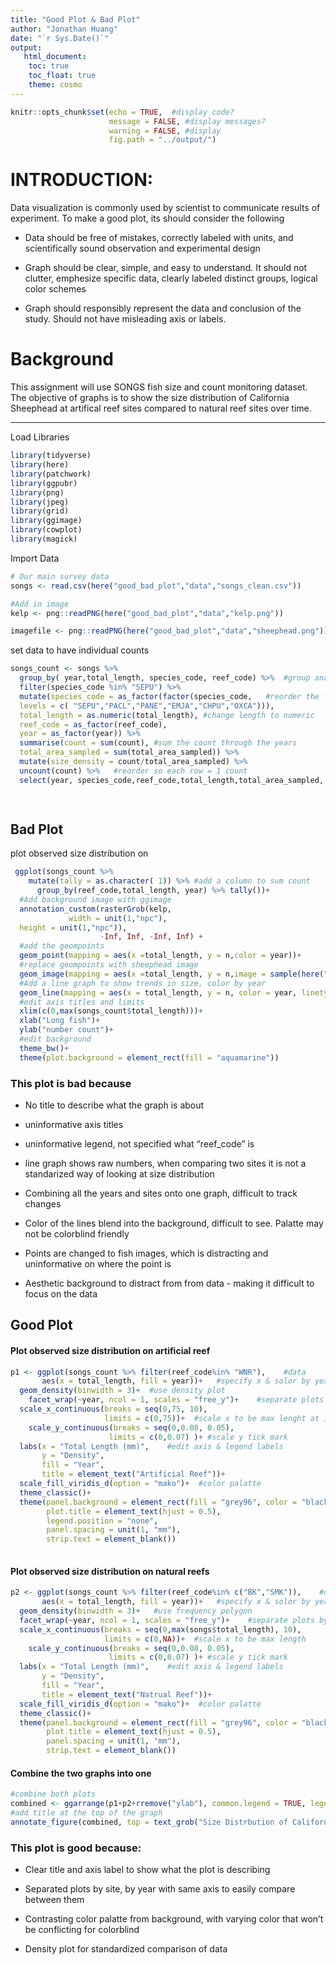 ```yaml
---
title: "Good Plot & Bad Plot"
author: "Jonathan Huang"
date: "`r Sys.Date()`"
output:  
   html_document:
    toc: true 
    toc_float: true
    theme: cosmo
---
```


```r
knitr::opts_chunk$set(echo = TRUE,  #display code?
                      message = FALSE, #display messages?
                      warning = FALSE, #display 
                      fig.path = "../output/")
```

# INTRODUCTION:

Data visualization is commonly used by scientist to communicate results of experiment. To make a good plot, its should consider the following

-   Data should be free of mistakes, correctly labeled with units, and scientifically sound observation and experimental design

-   Graph should be clear, simple, and easy to understand. It should not clutter, emphesize specific data, clearly labeled distinct groups, logical color schemes

-   Graph should responsibly represent the data and conclusion of the study. Should not have misleading axis or labels.

# Background
This assignment will use SONGS fish size and count monitoring dataset. The objective of graphs is to show the size distribution of California Sheephead at artifical reef sites compared to natural reef sites over time.

------------------
Load Libraries

```r
library(tidyverse)
library(here)
library(patchwork)
library(ggpubr)
library(png)
library(jpeg)
library(grid)
library(ggimage)
library(cowplot)
library(magick)
```

Import Data

```r
# Our main survey data
songs <- read.csv(here("good_bad_plot","data","songs_clean.csv"))

#Add in image
kelp <- png::readPNG(here("good_bad_plot","data","kelp.png"))

imagefile <- png::readPNG(here("good_bad_plot","data","sheephead.png"))

```

set data to have individual counts

```r
songs_count <- songs %>% 
  group_by( year,total_length, species_code, reef_code) %>%  #group analysis 
  filter(species_code %in% "SEPU") %>% 
  mutate(species_code = as_factor(factor(species_code,   #reorder the factors
  levels = c( "SEPU","PACL","PANE","EMJA","CHPU","OXCA"))),
  total_length = as.numeric(total_length), #change length to numeric
  reef_code = as_factor(reef_code),
  year = as_factor(year)) %>%    
  summarise(count = sum(count), #sum the count through the years
  total_area_sampled = sum(total_area_sampled)) %>%   
  mutate(size_density = count/total_area_sampled) %>% 
  uncount(count) %>%   #reorder so each row = 1 count
  select(year, species_code,reef_code,total_length,total_area_sampled, size_density) #reorder df order

  
```

## Bad Plot

plot observed size distribution on 
```r
 ggplot(songs_count %>%
    mutate(tally = as.character( 1)) %>% #add a column to sum count
      group_by(reef_code,total_length, year) %>% tally())+
  #Add background image with ggimage
  annotation_custom(rasterGrob(kelp,
             width = unit(1,"npc"),
  height = unit(1,"npc")),
                    -Inf, Inf, -Inf, Inf) +
  #add the geompoints 
  geom_point(mapping = aes(x =total_length, y = n,color = year))+
  #replace geompoints with sheephead image
  geom_image(mapping = aes(x =total_length, y = n,image = sample(here("good_bad_plot","data","sheephead.png"))), size = 0.1, alpha = 0.2)+
  #Add a line graph to show trends in size, color by year
  geom_line(mapping = aes(x = total_length, y = n, color = year, linetype = reef_code), alpha = 0.3, size = 1)+
  #edit axis titles and limits
  xlim(c(0,max(songs_count$total_length)))+
  xlab("Long fish")+
  ylab("number count")+
  #edit background
  theme_bw()+
  theme(plot.background = element_rect(fill = "aquamarine"))
```


### This plot is bad because 

- No title to describe what the graph is about

- uninformative axis titles

- uninformative legend, not specified what "reef_code" is

- line graph shows raw numbers, when comparing two sites it is not a standarized way of looking at size distribution

- Combining all the years and sites onto one graph, difficult to track changes

- Color of the lines blend into the background, difficult to see. Palatte may not be colorblind friendly

- Points are changed to fish images, which is distracting and uninformative on where the point is 

- Aesthetic background to distract from from data - making it difficult to focus on the data


## Good Plot

#### Plot observed size distribution on artificial reef
```r
p1 <- ggplot(songs_count %>% filter(reef_code%in% "WNR"),    #data 
       aes(x = total_length, fill = year))+   #specify x & solor by year
  geom_density(binwidth = 3)+  #use density plot
    facet_wrap(~year, ncol = 1, scales = "free_y")+    #separate plots by species
  scale_x_continuous(breaks = seq(0,75, 10),
                     limits = c(0,75))+  #scale x to be max lenght at increment of 5cm
    scale_y_continuous(breaks = seq(0,0.08, 0.05),
                      limits = c(0,0.07) )+ #scale y tick mark
  labs(x = "Total Length (mm)",    #edit axis & legend labels
       y = "Density", 
       fill = "Year",
       title = element_text("Artificial Reef"))+
  scale_fill_viridis_d(option = "mako")+  #color palatte
  theme_classic()+
  theme(panel.background = element_rect(fill = "grey96", color = "black"),
        plot.title = element_text(hjust = 0.5),
        legend.position = "none",
        panel.spacing = unit(1, "mm"),
        strip.text = element_blank())
 
```

#### Plot observed size distribution on natural reefs
```r
p2 <- ggplot(songs_count %>% filter(reef_code%in% c("BK","SMK")),    #data 
       aes(x = total_length, fill = year))+   #specify x & solor by year
  geom_density(binwidth = 3)+   #use frequency polygon
  facet_wrap(~year, ncol = 1, scales = "free_y")+    #separate plots by species
  scale_x_continuous(breaks = seq(0,max(songs$total_length), 10),
                     limits = c(0,NA))+  #scale x to be max length
    scale_y_continuous(breaks = seq(0,0.08, 0.05),
                      limits = c(0,0.07) )+ #scale y tick mark
  labs(x = "Total Length (mm)",    #edit axis & legend labels
       y = "Density", 
       fill = "Year",
       title = element_text("Natrual Reef"))+
  scale_fill_viridis_d(option = "mako")+  #color palatte
  theme_classic()+
  theme(panel.background = element_rect(fill = "grey96", color = "black"),
        plot.title = element_text(hjust = 0.5),
        panel.spacing = unit(1, "mm"),
        strip.text = element_blank())

```

#### Combine the two graphs into one
```r
#combine both plots
combined <- ggarrange(p1+p2+rremove("ylab"), common.legend = TRUE, legend = "right")
#add title at the top of the graph
annotate_figure(combined, top = text_grob("Size Distrbution of California Sheephead", face = "bold", size = 14))
```

### This plot is good because:

- Clear title and axis label to show what the plot is describing

- Separated plots by site, by year with same axis to easily compare between them

- Contrasting color palatte from background, with varying color that won't be conflicting for colorblind

- Density plot for standardized comparison of data